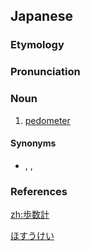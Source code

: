 ==Japanese==
{{wikipedia|lang=ja}}
{{ja-kanjitab|ほ|すう|けい|yomi=o}}

===Etymology===
{{affix|ja|sort=ほすうけい|歩数|tr1=hosū|t1=number of steps|計|tr2=kei|t2=meter}}

===Pronunciation===
{{ja-pron|yomi=o|ほすうけい|acc=0|acc_ref=DJR}}

===Noun===
{{ja-noun|ほすうけい}}

# [[pedometer]]

====Synonyms====
* {{ja-r|万歩計|まんぽけい}}, {{ja-r|ペドメーター}}, {{ja-r|計歩器|けいほき}}

===References===
<references/>

[[Category:ja:Measuring instruments|ほすうけい]]

[[zh:歩数計]]